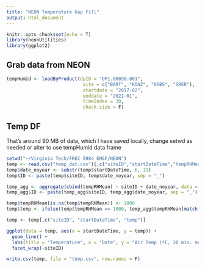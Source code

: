 ---
title: "NEON Temperature Gap Fill"
output: html_document
---

```{r setup, include = F}
knitr::opts_chunk$set(echo = T)
library(neonUtilities)
library(ggplot2)
```

## Grab data from NEON

```{r}
tempHumid <- loadByProduct(dpID = "DP1.00098.001",
                            site = c("BART", "KONZ", "OSBS", "SRER"),
                            startdate = "2017-02",
                            enddate = "2021-01",
                            timeIndex = 30,
                            check.size = F)
```

## Temp DF

That's around 90 MB of data, which I have saved locally, change setwd as needed or alter to use tempHumid data.frame

```{r}
setwd("~/Virginia Tech/FREC 5984 EM&F/NEON")
temp <- read.csv("temp_dat.csv")[,c("siteID","startDateTime","tempRHMean")]
temp$date_noyear <- substr(temp$startDateTime, 6, 19)
temp$ID <- paste(temp$siteID, temp$date_noyear, sep = "_")

temp_agg <- aggregate(cbind(tempRHMean) ~ siteID + date_noyear, data = temp, FUN = mean, na.rm = T)
temp_agg$ID <- paste(temp_agg$siteID, temp_agg$date_noyear, sep = "_")

temp$tempRHMean[is.na(temp$tempRHMean)] <- 1000
temp$temp <- ifelse(temp$tempRHMean == 1000, temp_agg$tempRHMean[match(temp$ID, temp_agg$ID)], temp$tempRHMean)

temp <- temp[,c("siteID", "startDateTime", "temp")]

ggplot(data = temp, aes(x = startDateTime, y = temp)) +
  geom_line() +
  labs(title = "Temperature", x = "Date", y = "Air Temp (ºC, 30 min. mean)") +
  facet_wrap(~siteID)

write.csv(temp, file = "temp.csv", row.names = F)
```
